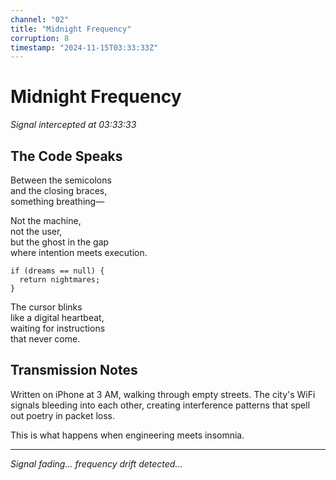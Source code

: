 ```yaml
---
channel: "02"
title: "Midnight Frequency"
corruption: 8
timestamp: "2024-11-15T03:33:33Z"
---
```


# Midnight Frequency

*Signal intercepted at 03:33:33*

## The Code Speaks

Between the semicolons  
and the closing braces,  
something breathing—  

Not the machine,  
not the user,  
but the ghost in the gap  
where intention meets execution.  

```
if (dreams == null) {
  return nightmares;
}
```

The cursor blinks  
like a digital heartbeat,  
waiting for instructions  
that never come.  

## Transmission Notes

Written on iPhone at 3 AM, walking through empty streets. The city's WiFi signals bleeding into each other, creating interference patterns that spell out poetry in packet loss.

This is what happens when engineering meets insomnia.

---

*Signal fading... frequency drift detected...*